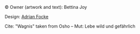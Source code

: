 
© Owner (artwork and text): Bettina Joy

Design: [Adrian Focke](mailto\:afocke@pm.me)

Cite: "Wagnis" taken from Osho – Mut: Lebe wild und gefährlich
